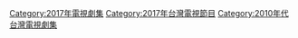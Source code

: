 {{catmain|台灣劇集列表 (2017年)}}
{{cat year nav | year = 2017 | cat = 台灣電視劇集 | article = 臺灣電視劇 }}
[[Category:2017年電視劇集|Category:2017年電視劇集]]
[[Category:2017年台灣電視節目|Category:2017年台灣電視節目]]
[[Category:2010年代台灣電視劇集|Category:2010年代台灣電視劇集]]